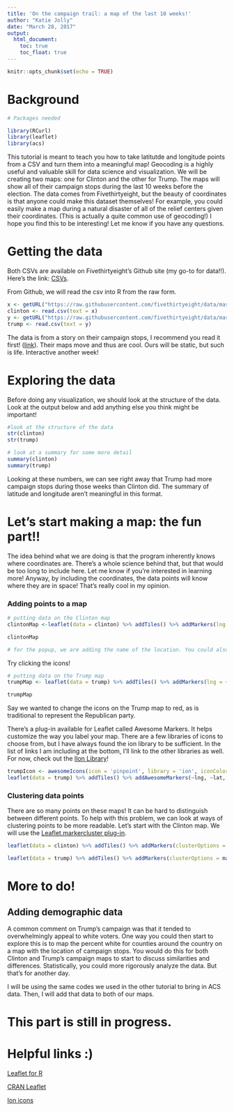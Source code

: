 ---
title: 'On the campaign trail: a map of the last 10 weeks!'
author: "Katie Jolly"
date: "March 28, 2017"
output: 
  html_document:
    toc: true
    toc_float: true
---

```{r setup, include=FALSE}
knitr::opts_chunk$set(echo = TRUE)
```

# Background

```{r}
# Packages needed

library(RCurl)
library(leaflet)
library(acs)
```


This tutorial is meant to teach you how to take latitutde and longitude points from a CSV and turn them into a meaningful map! Geocoding is a highly useful and valuable skill for data science and visualization. We will be creating two maps: one for Clinton and the other for Trump. The maps will show all of their campaign stops during the last 10 weeks before the election. The data comes from Fivethirtyeight, but the beauty of coordinates is that anyone could make this dataset themselves! For example, you could easily make a map during a natural disaster of all of the relief centers given their coordinates. (This is actually a quite common use of geocoding!) I hope you find this to be interesting! Let me know if you have any questions. 

# Getting the data

Both CSVs are available on Fivethirtyeight's Github site (my go-to for data!!). Here's the link: [CSVs](https://github.com/fivethirtyeight/data/tree/master/presidential-campaign-trail).

From Github, we will read the csv into R from the raw form. 

```{r}
x <- getURL("https://raw.githubusercontent.com/fivethirtyeight/data/master/presidential-campaign-trail/clinton.csv")
clinton <- read.csv(text = x)
y <- getURL("https://raw.githubusercontent.com/fivethirtyeight/data/master/presidential-campaign-trail/trump.csv")
trump <- read.csv(text = y)
```


The data is from a story on their campaign stops, I recommend you read it first! ([link](https://fivethirtyeight.com/features/the-last-10-weeks-of-2016-campaign-stops-in-one-handy-gif/)). Their maps move and thus are cool. Ours will be static, but such is life. Interactive another week! 

# Exploring the data

Before doing any visualization, we should look at the structure of the data. Look at the output below and add anything else you think might be important!

```{r}
#look at the structure of the data
str(clinton)
str(trump)

# look at a summary for some more detail
summary(clinton)
summary(trump)
```

Looking at these numbers, we can see right away that Trump had more campaign stops during those weeks than Clinton did. The summary of latitude and longitude aren't meaningful in this format. 

# Let's start making a map: the fun part!! 

The idea behind what we are doing is that the program inherently knows where coordinates are. There's a whole science behind that, but that would be too long to include here. Let me know if you're interested in learning more! Anyway, by including the coordinates, the data points will know where they are in space! That's really cool in my opinion. 

### Adding points to a map

```{r}
# putting data on the Clinton map
clintonMap <-leaflet(data = clinton) %>% addTiles() %>% addMarkers(lng = ~lng, lat = ~lat, popup= ~as.character(location))

clintonMap

# for the popup, we are adding the name of the location. You could also add the date instead! Whatever you think works best. We can go more into popups later. 
```

Try clicking the icons! 

```{r}
# putting data on the Trump map
trumpMap <- leaflet(data = trump) %>% addTiles() %>% addMarkers(lng = ~lng, lat = ~lat, popup= ~as.character(location))

trumpMap
```

Say we wanted to change the icons on the Trump map to red, as is traditional to represent the Republican party. 

There's a plug-in available for Leaflet called Awesome Markers. It helps customize the way you label your map. There are a few libraries of icons to choose from, but I have always found the ion library to be sufficient. In the list of links I am including at the bottom, I'll link to the other libraries as well. For now, check out the [lIon Library](http://ionicons.com/)!

```{r}
trumpIcon <- awesomeIcons(icon = 'pinpoint', library = 'ion', iconColor= 'white', markerColor= 'red')
leaflet(data = trump) %>% addTiles() %>% addAwesomeMarkers(~lng, ~lat, label = ~location, icon = trumpIcon)
```

### Clustering data points

There are so many points on these maps! It can be hard to distinguish between different points. To help with this problem, we can look at ways of clustering points to be more readable. Let's start with the Clinton map. We will use the [Leaflet.markercluster plug-in](https://github.com/Leaflet/Leaflet.markercluster).

```{r}
leaflet(data = clinton) %>% addTiles() %>% addMarkers(clusterOptions = markerClusterOptions(), popup= ~as.character(location))
```

```{r}
leaflet(data = trump) %>% addTiles() %>% addMarkers(clusterOptions = markerClusterOptions(), popup= ~as.character(location))
```

# More to do!

## Adding demographic data

A common comment on Trump's campaign was that it tended to overwhelmingly appeal to white voters. One way you could then start to explore this is to map the percent white for counties around the country on a map with the location of campaign stops. You would do this for both Clinton and Trump's campaign maps to start to discuss similarities and differences. Statistically, you could more rigorously analyze the data. But that's for another day. 

I will be using the same codes we used in the other tutorial to bring in ACS data. Then, I will add that data to both of our maps. 

# This part is still in progress. 


# Helpful links :) 

[Leaflet for R](https://rstudio.github.io/leaflet/)

[CRAN Leaflet](https://cran.r-project.org/web/packages/leaflet/leaflet.pdf)

[Ion icons](http://ionicons.com/)


